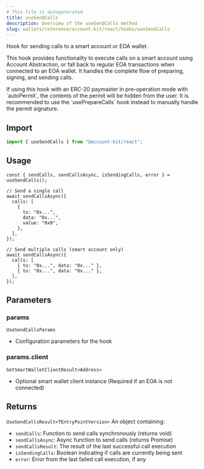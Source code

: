 ```yaml
---
# This file is autogenerated
title: useSendCalls
description: Overview of the useSendCalls method
slug: wallets/reference/account-kit/react/hooks/useSendCalls
---
```


Hook for sending calls to a smart account or EOA wallet.

This hook provides functionality to execute calls on a smart account using Account Abstraction,
or fall back to regular EOA transactions when connected to an EOA wallet. It handles the complete
flow of preparing, signing, and sending calls.

<Note>
  If using this hook with an ERC-20 paymaster in pre-operation mode with
  `autoPermit`, the contents of the permit will be hidden from the user. It is
  recommended to use the `usePrepareCalls` hook instead to manually handle the
  permit signature.
</Note>

## Import

```ts
import { useSendCalls } from "@account-kit/react";
```

## Usage

```tsx twoslash
const { sendCalls, sendCallsAsync, isSendingCalls, error } = useSendCalls();

// Send a single call
await sendCallsAsync({
  calls: [
    {
      to: "0x...",
      data: "0x...",
      value: "0x0",
    },
  ],
});

// Send multiple calls (smart account only)
await sendCallsAsync({
  calls: [
    { to: "0x...", data: "0x..." },
    { to: "0x...", data: "0x..." },
  ],
});
```

## Parameters

### params

`UseSendCallsParams`

- Configuration parameters for the hook

### params.client

`GetSmartWalletClientResult<Address>`

- Optional smart wallet client instance (Required if an EOA is not connected)

## Returns

`UseSendCallsResult<TEntryPointVersion>`
An object containing:

- `sendCalls`: Function to send calls synchronously (returns void)
- `sendCallsAsync`: Async function to send calls (returns Promise)
- `sendCallsResult`: The result of the last successful call execution
- `isSendingCalls`: Boolean indicating if calls are currently being sent
- `error`: Error from the last failed call execution, if any

